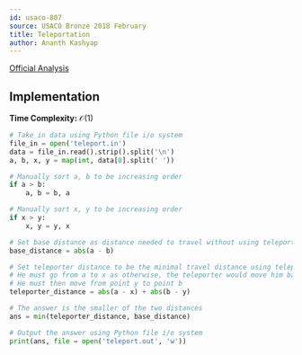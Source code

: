 ```yaml
---
id: usaco-807
source: USACO Bronze 2018 February
title: Teleportation
author: Ananth Kashyap
---
```


[Official Analysis](http://www.usaco.org/current/data/sol_teleport_bronze_feb18.html)

## Implementation

**Time Complexity:** $\mathcal{O}(1)$

<LanguageSection>

<PySection>

```python
# Take in data using Python file i/o system
file_in = open('teleport.in')
data = file_in.read().strip().split('\n')
a, b, x, y = map(int, data[0].split(' '))

# Manually sort a, b to be increasing order
if a > b:
    a, b = b, a

# Manually sort x, y to be increasing order
if x > y:
    x, y = y, x

# Set base distance as distance needed to travel without using teleporter
base_distance = abs(a - b)

# Set teleporter distance to be the minimal travel distance using teleporter
# He must go from a to x as otherwise, the teleporter would move him backwards
# He must then move from point y to point b
teleporter_distance = abs(a - x) + abs(b - y)

# The answer is the smaller of the two distances
ans = min(teleporter_distance, base_distance)

# Output the answer using Python file i/o system
print(ans, file = open('teleport.out', 'w'))
```

</PySection>

</LanguageSection>

